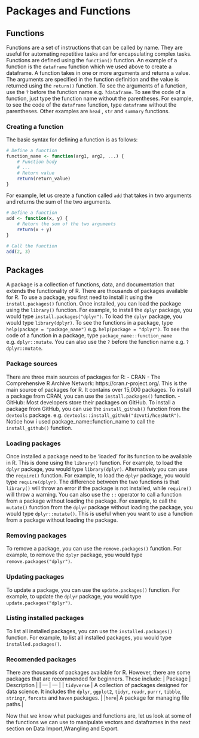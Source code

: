 # Packages and Functions

## Functions
Functions are a set of instructions that can be called by name. They are useful for automating repetitive tasks and for encapsulating complex tasks. Functions are defined using the `function()` function. An example of a function is the `dataframe` function which we used above to create a dataframe. A function takes in one or more arguments and returns a value. The arguments are specified in the function definition and the value is returned using the `return()` function. To see the arguments of a function, use the `?` before the function name e.g. `?dataframe`. To see the code of a function, just type the function name without the parentheses. For example, to see the code of the `dataframe` function, type `dataframe` without the parentheses. Other examples are `head` , `str` and `summary` functions.


### Creating a function
The basic syntax for defining a function is as follows:

```r
# Define a function
function_name <- function(arg1, arg2, ...) {
    # Function body
    # ...
    # Return value
    return(return_value)
}
```

For example, let us create a function called `add` that takes in two arguments and returns the sum of the two arguments.

```r
# Define a function
add <- function(x, y) {
    # Return the sum of the two arguments
    return(x + y)
}

# Call the function
add(2, 3)
```

## Packages
A package is a collection of functions, data, and documentation that extends the functionality of R. There are thousands of packages available for R. To use a package, you first need to install it using the `install.packages()` function. Once installed, you can load the package using the `library()` function. For example, to install the `dplyr` package, you would type `install.packages("dplyr")`. To load the `dplyr` package, you would type `library(dplyr)`. To see the functions in a package, type `help(package = "package_name")` e.g. `help(package = "dplyr")`. To see the code of a function in a package, type `package_name::function_name` e.g. `dplyr::mutate`. You can also use the `?` before the function name e.g. `?dplyr::mutate`.

### Package sources
There are three main sources of packages for R:
- CRAN - The Comprehensive R Archive Network: https://cran.r-project.org/. This is the main source of packages for R. It contains over 15,000 packages. To install a package from CRAN, you can use the `install.packages()` function.
- GitHub: Most developers store their packages on GitHub. To install a package from GitHub, you can use the `install_github()` function from the `devtools` package. e.g. `devtools::install_github("dzvoti/hcesNutR")`. Notice how i used package_name::function_name to call the `install_github()` function.

### Loading packages
Once installed a package need to be 'loaded' for its function to be available in R. This is done using the `library()` function. For example, to load the `dplyr` package, you would type `library(dplyr)`. Alternatively you can use the `require()` function. For example, to load the `dplyr` package, you would type `require(dplyr)`. The difference between the two functions is that `library()` will throw an error if the package is not installed, while `require()` will throw a warning. You can also use the `::` operator to call a function from a package without loading the package. For example, to call the `mutate()` function from the `dplyr` package without loading the package, you would type `dplyr::mutate()`. This is useful when you want to use a function from a package without loading the package.

### Removing packages
To remove a package, you can use the `remove.packages()` function. For example, to remove the `dplyr` package, you would type `remove.packages("dplyr")`.

### Updating packages
To update a package, you can use the `update.packages()` function. For example, to update the `dplyr` package, you would type `update.packages("dplyr")`.

### Listing installed packages
To list all installed packages, you can use the `installed.packages()` function. For example, to list all installed packages, you would type `installed.packages()`. 

### Recomended packages
There are thousands of packages available for R. However, there are some packages that are recommended for beginners. These include:
| Package | Description |
| --- | --- |
| `tidyverse` | A collection of packages designed for data science. It includes the `dplyr`, `ggplot2`, `tidyr`, `readr`, `purrr`, `tibble`, `stringr`, `forcats` and `haven` packages. |
|`here`| A package for managing file paths.|

Now that we know what packages and functions are, let us look at some of the functions we can use to manipulate vectors and dataframes in the next section on Data Import,Wrangling and Export.

